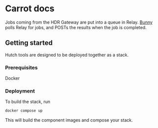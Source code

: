 # Carrot docs

Jobs coming from the HDR Gateway are put into a queue in Relay. [Bunny](/bunny) polls Relay for jobs, and POSTs the results when the job is completed.

## Getting started

Hutch tools are designed to be deployed together as a stack.

### Prerequisites

Docker

### Deployment

To build the stack, run

```bash
docker compose up
```

This will build the component images and compose your stack.
